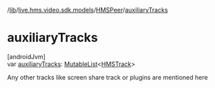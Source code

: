 /[lib](/api-reference/android/v2/home/content)/[live.hms.video.sdk.models](../index)/[HMSPeer](index)/[auxiliaryTracks](auxiliary-tracks)

# auxiliaryTracks

[androidJvm]\
var [auxiliaryTracks](auxiliary-tracks): [MutableList](https://kotlinlang.org/api/latest/jvm/stdlib/kotlin.collections/-mutable-list/index.html)<[HMSTrack](../../live.hms.video.media.tracks/-h-m-s-track/index)>

Any other tracks like screen share track or plugins are mentioned here
